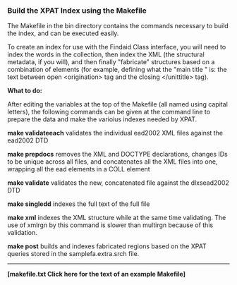 === Build the XPAT Index using the Makefile ===

The Makefile in the <span class="unixcommand">bin</span> directory contains the commands necessary to build the index, and can be executed easily.

To create an index for use with the Findaid Class interface, you will need to index the words in the collection, then index the XML (the structural metadata, if you will), and then finally "fabricate" structures based on a combination of elements (for example, defining what the "main title " is: the text between open &lt;origination&gt; tag and the closing &lt;/unittitle&gt; tag).

'''What to do: '''

After editing the variables at the top of the Makefile (all named using capital letters), the following commands can be given at the command line to prepare the data and make the varioius indexes needed by XPAT.

'''make validateeach ''' validates the individual ead2002 XML files against the ead2002 DTD

'''make prepdocs ''' removes the XML and DOCTYPE declarations, changes IDs to be unique across all files, and concatenates all the XML files into one, wrapping all the <span class="unixcommand">ead</span> elements in a <span class="unixcommand">COLL</span> element

'''make validate''' validates the new, concatenated file against the dlxsead2002 DTD

'''make singledd''' indexes the full text of the full file

'''make xml ''' indexes the XML structure while at the same time validating. The use of <span class="unixcommand">xmlrgn</span> by this command is slower than <span class="unixcommand">multirgn</span> because of this validation.

'''make post''' builds and indexes fabricated regions based on the XPAT queries stored in the <span class="unixcommand">samplefa.extra.srch</span> file.

----

'''[makefile.txt Click here for the text of an example Makefile]'''

 
